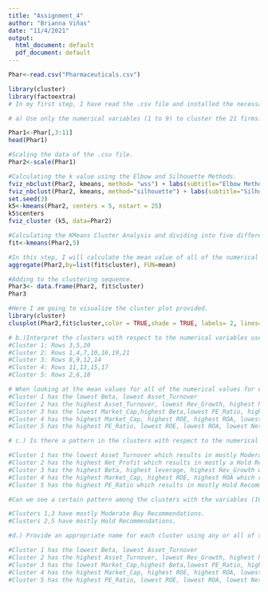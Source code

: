 ```yaml
---
title: "Assignment_4"
author: "Brianna Viñas"
date: "11/4/2021"
output:
  html_document: default
  pdf_document: default
---
```

```r
Phar<-read.csv("Pharmaceuticals.csv")

library(cluster)
library(factoextra)
# In my first step, I have read the .csv file and installed the necessary packages and libraries needed in order to complete the assignment.After running the .csv file and labeling it as (Phar), I installed the factoextra and cluster packages and libraries. 

# a) Use only the numerical variables (1 to 9) to cluster the 21 firms. Justify the various choices made in conducting the cluster analysis, such as weights for different variables, the specific clustering algorithm(s) used, the number of clusters formed, and so on.

Phar1<-Phar[,3:11]
head(Phar1)

#Scaling the data of the .csv file.
Phar2<-scale(Phar1)

#Calculating the k value using the Elbow and Silhouette Methods.
fviz_nbclust(Phar2, kmeans, method= "wss") + labs(subtitle="Elbow Method")
fviz_nbclust(Phar2, kmeans, method="silhouette") + labs(subtitle="Silhouette Method")
set.seed(3)
k5<-kmeans(Phar2, centers = 5, nstart = 25)
k5$centers
fviz_cluster (k5, data=Phar2)

#Calculating the KMeans Cluster Analysis and dividing into five different clusters. 
fit<-kmeans(Phar2,5)

#In this step, I will calculate the mean value of all of the numerical variables for each of the five clusters. 
aggregate(Phar2,by=list(fit$cluster), FUN=mean) 

#Adding to the clustering sequence. 
Phar3<- data.frame(Phar2, fit$cluster) 
Phar3

#Here I am going to visualize the cluster plot provided. 
library(cluster)
clusplot(Phar2,fit$cluster,color = TRUE,shade = TRUE, labels= 2, lines=0)

# b.)Interpret the clusters with respect to the numerical variables used in forming the clusters.
#Cluster 1: Rows 3,5,20
#Cluster 2: Rows 1,4,7,10,16,19,21
#Cluster 3: Rows 8,9,12,14
#Cluster 4: Rows 11,13,15,17
#Cluster 5: Rows 2,6,18

# When looking at the mean values for all of the numerical values for each cluster it can be concluded that: 
#Cluster 1 has the lowest Beta, lowest Asset_Turnover
#Cluster 2 has the highest Asset_Turnover, lowest Rev_Growth, highest Net_Profit_Margin
#Cluster 3 has the lowest Market_Cap,highest Beta,lowest PE_Ratio, highest leverage, highest Rev_Growth
#Cluster 4 has the highest Market_Cap, highest ROE, highest ROA, lowest leverage
#Cluster 5 has the highest PE_Ratio, lowest ROE, lowest ROA, lowest Net_Profit_Margin 

# c.) Is there a pattern in the clusters with respect to the numerical variables? #There is a pattern with the Median_Recommendation Variable given that: 

#Cluster 1 has the lowest Asset_Turnover which results in mostly Moderate Buy Recommendations. 
#Cluster 2 has the highest Net_Profit which results in mostly a Hold Recommendations.
#Cluster 3 has the highest Beta, highest leverage, highest Rev_Growth which results in mostly, a Moderate Buy Recommendations. 
#Cluster 4 has the highest Market_Cap, highest ROE, highest ROA which results in an equal Hold and Moderate Buy Recommendations. 
#Cluster 5 has the highest PE_Ratio which results in mostly Hold Recommendations.

#Can we see a certain pattern among the clusters with the variables (10 to 12)?

#Clusters 1,3 have mostly Moderate Buy Recommendations.
#Clusters 2,5 have mostly Hold Recommendations. 

#d.) Provide an appropriate name for each cluster using any or all of the variables in the dataset.

#Cluster 1 has the lowest Beta, lowest Asset_Turnover
#Cluster 2 has the highest Asset_Turnover, lowest Rev_Growth, highest Net_Profit_Margin
#Cluster 3 has the lowest Market_Cap,highest Beta,lowest PE_Ratio, highest leverage, highest Rev_Growth
#Cluster 4 has the highest Market_Cap, highest ROE, highest ROA, lowest leverage
#Cluster 5 has the highest PE_Ratio, lowest ROE, lowest ROA, lowest Net_Profit_Margin 


```





